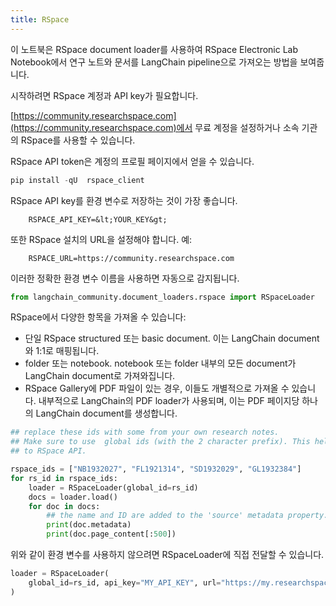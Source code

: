 ```yaml
---
title: RSpace
---
```


이 노트북은 RSpace document loader를 사용하여 RSpace Electronic Lab Notebook에서 연구 노트와 문서를 LangChain pipeline으로 가져오는 방법을 보여줍니다.

시작하려면 RSpace 계정과 API key가 필요합니다.

[https://community.researchspace.com](https://community.researchspace.com)에서 무료 계정을 설정하거나 소속 기관의 RSpace를 사용할 수 있습니다.

RSpace API token은 계정의 프로필 페이지에서 얻을 수 있습니다.

```python
pip install -qU  rspace_client
```

RSpace API key를 환경 변수로 저장하는 것이 가장 좋습니다.

        RSPACE_API_KEY=&lt;YOUR_KEY&gt;

또한 RSpace 설치의 URL을 설정해야 합니다. 예:

        RSPACE_URL=https://community.researchspace.com

이러한 정확한 환경 변수 이름을 사용하면 자동으로 감지됩니다.

```python
from langchain_community.document_loaders.rspace import RSpaceLoader
```

RSpace에서 다양한 항목을 가져올 수 있습니다:

* 단일 RSpace structured 또는 basic document. 이는 LangChain document와 1:1로 매핑됩니다.
* folder 또는 notebook. notebook 또는 folder 내부의 모든 document가 LangChain document로 가져와집니다.
* RSpace Gallery에 PDF 파일이 있는 경우, 이들도 개별적으로 가져올 수 있습니다. 내부적으로 LangChain의 PDF loader가 사용되며, 이는 PDF 페이지당 하나의 LangChain document를 생성합니다.

```python
## replace these ids with some from your own research notes.
## Make sure to use  global ids (with the 2 character prefix). This helps the loader know which API calls to make
## to RSpace API.

rspace_ids = ["NB1932027", "FL1921314", "SD1932029", "GL1932384"]
for rs_id in rspace_ids:
    loader = RSpaceLoader(global_id=rs_id)
    docs = loader.load()
    for doc in docs:
        ## the name and ID are added to the 'source' metadata property.
        print(doc.metadata)
        print(doc.page_content[:500])
```

위와 같이 환경 변수를 사용하지 않으려면 RSpaceLoader에 직접 전달할 수 있습니다.

```python
loader = RSpaceLoader(
    global_id=rs_id, api_key="MY_API_KEY", url="https://my.researchspace.com"
)
```